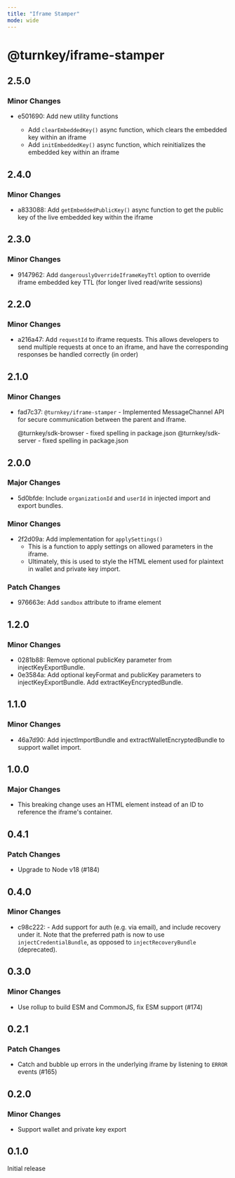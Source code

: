 ```yaml
---
title: "Iframe Stamper"
mode: wide
---
```

  
# @turnkey/iframe-stamper

## 2.5.0

### Minor Changes

- e501690: Add new utility functions

  - Add `clearEmbeddedKey()` async function, which clears the embedded key within an iframe
  - Add `initEmbeddedKey()` async function, which reinitializes the embedded key within an iframe

## 2.4.0

### Minor Changes

- a833088: Add `getEmbeddedPublicKey()` async function to get the public key of the live embedded key within the iframe

## 2.3.0

### Minor Changes

- 9147962: Add `dangerouslyOverrideIframeKeyTtl` option to override iframe embedded key TTL (for longer lived read/write sessions)

## 2.2.0

### Minor Changes

- a216a47: Add `requestId` to iframe requests. This allows developers to send multiple requests at once to an iframe, and have the corresponding responses be handled correctly (in order)

## 2.1.0

### Minor Changes

- fad7c37: `@turnkey/iframe-stamper` - Implemented MessageChannel API for secure communication between the parent and iframe.

  @turnkey/sdk-browser - fixed spelling in package.json
  @turnkey/sdk-server - fixed spelling in package.json

## 2.0.0

### Major Changes

- 5d0bfde: Include `organizationId` and `userId` in injected import and export bundles.

### Minor Changes

- 2f2d09a: Add implementation for `applySettings()`
  - This is a function to apply settings on allowed parameters in the iframe.
  - Ultimately, this is used to style the HTML element used for plaintext in wallet and private key import.

### Patch Changes

- 976663e: Add `sandbox` attribute to iframe element

## 1.2.0

### Minor Changes

- 0281b88: Remove optional publicKey parameter from injectKeyExportBundle.
- 0e3584a: Add optional keyFormat and publicKey parameters to injectKeyExportBundle. Add extractKeyEncryptedBundle.

## 1.1.0

### Minor Changes

- 46a7d90: Add injectImportBundle and extractWalletEncryptedBundle to support wallet import.

## 1.0.0

### Major Changes

- This breaking change uses an HTML element instead of an ID to reference the iframe's container.

## 0.4.1

### Patch Changes

- Upgrade to Node v18 (#184)

## 0.4.0

### Minor Changes

- c98c222: - Add support for auth (e.g. via email), and include recovery under it. Note that the preferred path is now to use `injectCredentialBundle`, as opposed to `injectRecoveryBundle` (deprecated).

## 0.3.0

### Minor Changes

- Use rollup to build ESM and CommonJS, fix ESM support (#174)

## 0.2.1

### Patch Changes

- Catch and bubble up errors in the underlying iframe by listening to `ERROR` events (#165)

## 0.2.0

### Minor Changes

- Support wallet and private key export

## 0.1.0

Initial release
